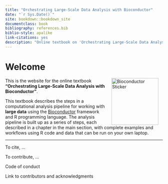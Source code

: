 ```yaml
--- 
title: "Orchestrating Large-Scale Data Analysis with Bioconductor"
date: "`r Sys.Date()`"
site: bookdown::bookdown_site
documentclass: book
bibliography: references.bib
biblio-style: apalike
link-citations: yes
description: "Online textbook on 'Orchestrating Large-Scale Data Analysis with Bioconductor'"
---
```



# Welcome {-}

<a href="https://bioconductor.org"><img src="https://github.com/Bioconductor/BiocStickers/raw/master/Bioconductor/Bioconductor-serial.gif" width="150" alt="Bioconductor Sticker" align="right" style="margin: 0 1em 0 1em" /></a>

This is the website for the online textbook **"Orchestrating Large-Scale Data Analysis with Bioconductor"**.

This textbook describes the steps in a computational analysis pipeline for working with **large data** using the [Bioconductor](http://bioconductor.org/) framework and R programming language. The analysis pipeline is built up as a series of steps, each described in a chapter in the main section, with complete examples and workflows using R code and data that can be run on your own laptop.


---


To cite, ...

To contribute, ...

Code of conduct

Link to contributors and acknowledgments


